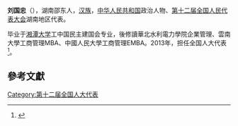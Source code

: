 '''刘国忠'''（{{bd|1968年||}}），湖南邵东人，[[汉族|汉族]]，[[中华人民共和国|中华人民共和国]]政治人物、[[第十二届全国人民代表大会|第十二届全国人民代表大会]]湖南地区代表。

毕业于[[湘潭大学|湘潭大学]]工中国民主建国会专业，後修讀華北水利電力學院企業管理、雲南大學工商管理MBA、中國人民大學工商管理EMBA。2013年，担任全国人大代表<ref>{{cite news|title=全国人大代表信息-刘国忠|url=http://210.82.31.1:8084/delegate/viewDelegate.action?dbid=121665|accessdate=2013-04-05|newspaper=全国人大网|archive-url=https://web.archive.org/web/20140429075607/http://www.npc.gov.cn/delegate/viewDelegate.action?dbid=121665|archive-date=2014-04-29|dead-url=yes}}</ref>。

==參考文獻==
{{reflist}}
{{中国政治人物小作品}}

[[Category:第十二届全国人大代表|Category:第十二届全国人大代表]]